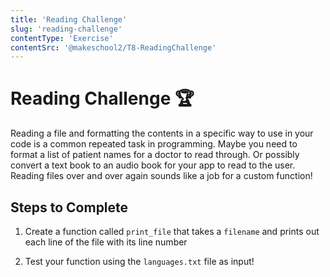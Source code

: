 ```yaml
---
title: 'Reading Challenge'
slug: 'reading-challenge'
contentType: 'Exercise'
contentSrc: '@makeschool2/T8-ReadingChallenge'
---
```


# Reading Challenge :trophy:

Reading a file and formatting the contents in a specific way to use in your code is a common repeated task in programming. Maybe you need to format a list of patient names for a doctor to read through. Or possibly convert a text book to an audio book for your app to read to the user. Reading files over and over again sounds like a job for a custom function!

## Steps to Complete

1. Create a function called `print_file` that takes a `filename` and prints out each line of the file with its line number

2. Test your function using the `languages.txt` file as input!